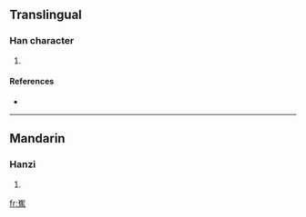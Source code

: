 ==Translingual==

===Han character===
{{Han char|rn=46|rad=山|as=12|sn=15|four=|canj=山人土火 (UOGF), X山人土火 (XUOGF)}}

# {{defn|Han|sort=山12}}

====References====
* {{Han ref|kx=0320.131|dkj=08468|hdz=10798.060|uh=5DA3|ud=23971}}

----

==Mandarin==

===Hanzi===
{{cmn-hanzi|pin=[[qiáo]] ([[qiao2]])|wg=ch'iao<sup>2</sup>}}

# {{defn|Mandarin|sort=山12}}

[[fr:嶣]]